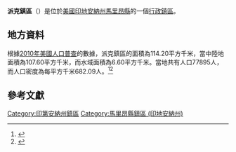 {{noteTA
|G1=USState
|G2=地名
|G3=Unit
}}
{{Infobox settlement
|official_name            = 派克鎮區
|native_name = Pike Township
|settlement_type          = [[行政鎮區|行政鎮區]]
|image_skyline            = George Washington Tomlinson House.jpg
|imagesize                = 250px
|image_map                = Map highlighting Pike Township, Marion County, Indiana.svg
|mapsize                  = 250px
|pushpin_map  =USA Indiana
|pushpin_label = 派克鎮區
|pushpin_label_position   = top
|pushpin_map_caption      = 派克鎮區在印地安納州的位置
|subdivision_type         = [[世界政區索引|國家]]
|subdivision_type1        = [[美国州份|州份]]
|subdivision_type2        = [[印地安納州行政区划|縣]]
|subdivision_name         = [[美国|美国]]
|subdivision_name1        = [[印地安納州|印地安納州]]
|subdivision_name2        = [[馬里昂縣_(印地安納州)|馬里昂縣]]
|elevation_ft             = 850
|elevation_m              = 259
|timezone                 = [[北美东部時區|北美东部時區]]
|area_total_km2           = 114.20
|area_land_km2            = 107.60
|area_water_km2           = 6.60
|area_total_sq_mi         = 
|area_land_sq_mi          = 
|area_water_sq_mi         = 
|population_as_of         = [[2010年美國人口普查|2010]]
|population_footnotes     = 
|population_total         = 77895
|population_density_km2   = auto
|population_density_sq_mi = auto
|utc_offset               = -5
|coordinates              = {{coord|39|52|16|N|86|15|11|W|type:city_region:US-AL_source:GNS-enwiki|display=inline,title}}
| coor_pinpoint           = 
| coordinates_footnotes   = 
|timezone_DST             = EDT
|utc_offset_DST           = -4
|postal_code_type         = [[美國郵區編號|郵區編號]]
|postal_code              = 
|area_code                = {{link-en|电话区号317|Area code 317|317}}
|blank_name = [[地名信息系统|GNIS ID]]
|blank_info = 453735
}}
'''派克鎮區'''（{{lang-en|Pike Township}}）是位於[[美國|美國]][[印地安納州|印地安納州]][[馬里昂縣_(印地安納州)|馬里昂縣]]的一個[[行政鎮區|行政鎮區]]。

== 地方資料 ==
根據[[2010年美國人口普查|2010年美國人口普查]]的數據，派克鎮區的面積為114.20平方千米，當中陸地面積為107.60平方千米，而水域面積為6.60平方千米。當地共有人口77895人，而人口密度為每平方千米682.09人。<ref name="GR8">{{cite web|url=http://factfinder2.census.gov|publisher=[[美国人口调查局|美国人口调查局]]|accessdate=2011-05-14|title=American FactFinder|archive-date=2013-09-11|archive-url=https://web.archive.org/web/20130911234518/http://factfinder2.census.gov/|dead-url=no}}</ref><ref>{{cite web|url=https://www.citypopulation.de/en/usa/indiana/admin/|title=USA: Indiana (Counties and Townships) - City Population|access-date=2020-08-03|archive-date=2020-04-22|archive-url=https://web.archive.org/web/20200422090607/https://www.citypopulation.de/en/usa/indiana/admin/|dead-url=no}}</ref>

== 參考文獻 ==
{{reflist}}

{{馬里昂縣 (印地安納州)}}

{{DEFAULTSORT:Pike Township}}
[[Category:印第安納州鎮區|Category:印第安納州鎮區]]
[[Category:馬里昂縣鎮區_(印地安納州)|Category:馬里昂縣鎮區 (印地安納州)]]

{{Indiana-geo-stub}}